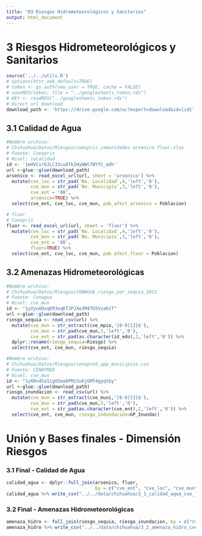 ```yaml
---
title: "03 Riesgos Hidrometeorológicos y Sanitarios"
output: html_document
---
```


# 3 Riesgos Hidrometeorológicos y Sanitarios
```r
source('../../utils.R')
# options(httr_oob_default=TRUE) 
# token <- gs_auth(new_user = TRUE, cache = FALSE)
# saveRDS(token, file = "../googlesheets_token.rds")
# KEY <- readRDS("../googlesheets_token.rds")
# Direct url download
download_path <- 'https://drive.google.com/uc?export=download&id={id}'
```

## 3.1 Calidad de Agua
```r
#Nombre archivo: 
# Chihuahua/Datos/Riesgos/coespris_comunidades arsenico fluor.xlsx
# Fuente: Coespris
# Nivel: localidad
id <- '1eHVCsrOJLC33cu8fkIHyWWt7WYfC_mdh'
url <-glue::glue(download_path)
arsenico <- read_excel_url(url, sheet = 'arsenico') %>%
  mutate(cve_loc = str_pad(`No. Localidad`,4,'left','0'),
         cve_mun = str_pad(`No. Municipio`,3,'left','0'),
         cve_ent = '08',
         arsenico=TRUE) %>%
  select(cve_ent, cve_loc, cve_mun, pob_afect_arsenico = Poblacion)

# fluor
# Coespris
fluor <- read_excel_url(url, sheet = 'fluor') %>%
  mutate(cve_loc = str_pad(`No. Localidad`,4,'left','0'),
         cve_mun = str_pad(`No. Municipio`,3,'left','0'),
         cve_ent = '08',
         fluor=TRUE) %>%
  select(cve_ent, cve_loc, cve_mun, pob_afect_fluor = Poblacion)

```
## 3.2 Amenazas Hidrometeorológicas
```r

#Nombre archivo: 
# Chihuahua/Datos/Riesgos/CONAGUA_riesgo_por_sequia_2015
# Fuente: Conagua
# Nivel: cve_mun
id <- "1yVynmOxqER3eqKTJPJXe3M47G5VzaKiT"
url <-glue::glue(download_path)
riesgo_sequia <- read_csv(url) %>%
  mutate(cve_mun = str_extract(cve_mpio,'[0-9]{3}$'), 
         cve_mun = str_pad(cve_mun,3,'left','0'), 
         cve_ent = str_pad(as.character(id_edo),2,'left','0')) %>% 
  dplyr::rename(riesgo_sequia=Riesgo) %>% 
  select(cve_ent, cve_mun, riesgo_sequia)

#Nombre archivo: 
# Chihuahua/Datos/Riesgos/cenapred_app_municipios.csv
# Fuente: CENAPRED
# Nivel: cve_mun
id <- "1y6Rn45a1igU5ma8PMiXuKjGMf4gyqtby"
url <-glue::glue(download_path)
riesgo_inundacion <- read_csv(url) %>%
  mutate(cve_mun = str_extract(cve_muni,'[0-9]{3}$'), 
         cve_mun = str_pad(cve_mun,3,'left','0'), 
         cve_ent = str_pad(as.character(cve_ent),2,'left','0')) %>% 
  select(cve_ent, cve_mun, riesgo_indundacion=GP_Inundac)

```



# Unión y Bases finales - Dimensión Riesgos
### 3.1 Final -  Calidad de Agua
```r
calidad_agua <- dplyr::full_join(arsenico, fluor, 
                                 by = c("cve_ent", "cve_loc", "cve_mun"))
calidad_agua %>% write_csv("../../data/chihuahua/3_1_calidad_agua_cve_loc.csv")
```

### 3.2 Final - Amenazas Hidrometeorológicas
```r
amenaza_hidro <- full_join(riesgo_sequia, riesgo_inundacion, by = c("cve_ent", "cve_mun"))
amenaza_hidro %>% write_csv("../../data/chihuahua/3_2_amenaza_hidro_cve_mun.csv")
```
